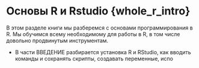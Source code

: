 # Основы R и Rstudio {whole_r\_intro}

В этом разделе книги мы разберемся с основами программирования в R. Мы обучимся всему необходимому для работы в R, в том числе довольно продвинутым инструментам.

-   В части ВВЕДЕНИЕ разбирается установка R и RStudio, как вводить команды и сохранять скрипты, создавать переменные, испо

